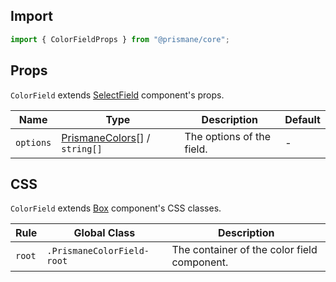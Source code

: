 ## Import

```js
import { ColorFieldProps } from "@prismane/core";
```

## Props

`ColorField` extends [SelectField](/docs/components-api/inputs/select-field-api) component's props.

| Name      | Type                                                                               | Description               | Default |
| --------- | ---------------------------------------------------------------------------------- | ------------------------- | ------- |
| `options` | [PrismaneColors](/docs/getting-started/globals#prismanecolors-type)[] / `string[]` | The options of the field. | -       |

## CSS

`ColorField` extends [Box](/docs/components-api/layout/box-api) component's CSS classes.

| Rule   | Global Class               | Description                                 |
| ------ | -------------------------- | ------------------------------------------- |
| `root` | `.PrismaneColorField-root` | The container of the color field component. |
